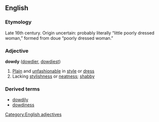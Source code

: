 ==English==
===Etymology===
Late 16th century. Origin uncertain: probably literally “little poorly dressed woman,” formed from doue  “poorly dressed woman.”
===Adjective===
'''dowdy''' ([[dowdier]], [[dowdiest]])
# [[Plain]] and [[unfashionable]] in [[style]] or [[dress]]
# Lacking [[stylishness]] or [[neatness]]; [[shabby]]
===Derived terms===
*[[dowdily]]
*[[dowdiness]]
[[Category:English adjectives]]